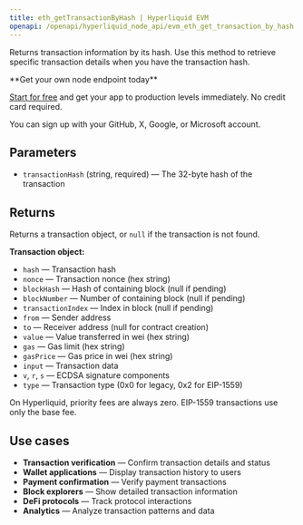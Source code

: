 ```yaml
---
title: eth_getTransactionByHash | Hyperliquid EVM
openapi: /openapi/hyperliquid_node_api/evm_eth_get_transaction_by_hash.json post /evm
---
```


Returns transaction information by its hash. Use this method to retrieve specific transaction details when you have the transaction hash.

<Check>
**Get your own node endpoint today**

[Start for free](https://console.chainstack.com/) and get your app to production levels immediately. No credit card required.

You can sign up with your GitHub, X, Google, or Microsoft account.
</Check>

## Parameters

* `transactionHash` (string, required) — The 32-byte hash of the transaction

## Returns

Returns a transaction object, or `null` if the transaction is not found.

**Transaction object:**
- `hash` — Transaction hash
- `nonce` — Transaction nonce (hex string)
- `blockHash` — Hash of containing block (null if pending)
- `blockNumber` — Number of containing block (null if pending)
- `transactionIndex` — Index in block (null if pending)
- `from` — Sender address
- `to` — Receiver address (null for contract creation)
- `value` — Value transferred in wei (hex string)
- `gas` — Gas limit (hex string)
- `gasPrice` — Gas price in wei (hex string)
- `input` — Transaction data
- `v`, `r`, `s` — ECDSA signature components
- `type` — Transaction type (0x0 for legacy, 0x2 for EIP-1559)

<Note>
On Hyperliquid, priority fees are always zero. EIP-1559 transactions use only the base fee.
</Note>

## Use cases

* **Transaction verification** — Confirm transaction details and status
* **Wallet applications** — Display transaction history to users
* **Payment confirmation** — Verify payment transactions
* **Block explorers** — Show detailed transaction information
* **DeFi protocols** — Track protocol interactions
* **Analytics** — Analyze transaction patterns and data